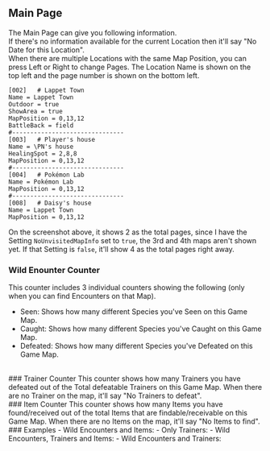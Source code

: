 ## Main Page

The Main Page can give you following information.
<br/>
If there's no information available for the current Location then it'll say "No Date for this Location".
<ImageWithCaption src="/images/documentation/region-map/Extended Preview 2.png" caption="Extended Preview Arcky's House" align="left" size="medium"/>
<br/>
When there are multiple Locations with the same Map Position, you can press Left or Right to change Pages. The Location Name is shown on the top left and the page number is shown on the bottom left.
```
[002]   # Lappet Town
Name = Lappet Town
Outdoor = true
ShowArea = true
MapPosition = 0,13,12
BattleBack = field
#-------------------------------
[003]   # Player's house
Name = \PN's house
HealingSpot = 2,8,8
MapPosition = 0,13,12
#-------------------------------
[004]   # Pokémon Lab
Name = Pokémon Lab
MapPosition = 0,13,12
#-------------------------------
[008]   # Daisy's house
Name = Lappet Town
MapPosition = 0,13,12
```
On the screenshot above, it shows 2 as the total pages, since I have the Setting `NoUnvisitedMapInfo` set to `true`, the 3rd and 4th maps aren't shown yet. If that Setting is `false`, it'll show 4 as the total pages right away.
<ImageWithCaption src="/images/documentation/region-map/Extended Preview 3.png" caption="Extended Preview Lappet Town" align="left" size="medium"/>

### Wild Enounter Counter
This counter includes 3 individual counters showing the following (only when you can find Encounters on that Map).
- Seen: Shows how many different Species you've Seen on this Game Map.
- Caught: Shows how many different Species you've Caught on this Game Map.
- Defeated: Shows how many different Species you've Defeated on this Game Map.
<br/>
### Trainer Counter 
This counter shows how many Trainers you have defeated out of the Total defeatable Trainers on this Game Map. When there are no Trainer on the map, it'll say "No Trainers to defeat".
<br/>
### Item Counter 
This counter shows how many Items you have found/received out of the total Items that are findable/receivable on this Game Map. When there are no Items on the map, it'll say "No Items to find".
<br/>
### Examples 
- Wild Encounters and Items: <ImageWithCaption src="/images/documentation/region-map/Extended Preview 4.png" caption="Extended Preview Route 1" align="left" size="medium"/>
- Only Trainers: <ImageWithCaption src="/images/documentation/region-map/Extended Preview 5.png" caption="Extended Preview Cedolan City" align="left" size="medium"/>
- Wild Encounters, Trainers and Items: <ImageWithCaption src="/images/documentation/region-map/Extended Preview 6.png" caption="Extended Preview Route 7" align="left" size="medium"/>
- Wild Encounters and Trainers: <ImageWithCaption src="/images/documentation/region-map/Extended Preview 7.png" caption="Extended Preview Route 3" align="left" size="medium"/>
<br/>